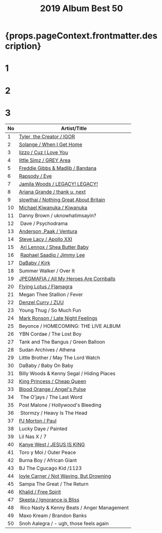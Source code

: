 ﻿---
title: 2019 Album Best 50
tabs: ['2019', '2018']
description: 2019 Black Music Album Best 50 by planet.ky
---


<h1> {props.pageContext.frontmatter.description} </h1>

<Row>

<Column colMd={3} colLg={3} noGutterMdLeft>
<h1>1</h1>
<Review1 />
</Column>
<Column colMd={3} colLg={3} noGutterMdLeft>
<h1>2</h1>
<Review2 /> 
</Column>
<Column colMd={3} colLg={3} noGutterMdLeft>
<h1>3</h1>
<Review3 /> 
</Column>

</Row>

| No | Artist/Title                                                                    | 
| -- | ------------------------------------------------------------------------------- | 
| 1  | [Tyler, the Creator / IGOR](/review/tyler4L/)                                   |  
| 2  | [Solange / When I Get Home](/review/soange4L/)                                  | 
| 3  | [lizzo / Cuz I Love You](review/lizz1L/)                                        |
| 4  | [little Simz / GREY Area](/review/littlesimz1L/)                                |
| 5  | [Freddie Gibbs &amp; Madlib / Bandana](/review/fgibsandmadlib2L/)               |
| 6  | [Rapsody / Eve](/review/rapsody2L/)                                             |
| 7  | [Jamila Woods / LEGACY! LEGACY!](/review/jamilawoods2L)                         |
| 8  | [Ariana Grande / thank u, next](/review/arianagrande5L/)                        |
| 9  | [slowthai / Nothing Great About Britain](/review/jpegmafia1L/)                  |
| 10 | [Michael Kiwanuka / Kiwanuka](/review/mkiwanuka3L/)                             |
| 11 | Danny Brown / uknowhatimsayin?                                                  |                
| 12 | Dave / Psychodrama                                                              |
| 13 | [Anderson .Paak / Ventura](/review/andersonpaak4L)                              |
| 14 | [Steve Lacy / Apollo XXI](/review/stevelacy1L)                                  |
| 15 | [Ari Lennox / Shea Butter Baby](/review/arilennox1L)                            |
| 16 | [Raphael Saadiq / Jimmy Lee](/review/rsaadiq6L)                                 |
| 17 | [DaBaby / Kirk](review/dababy1/)                                                |
| 18 | Summer Walker / Over It                                                         |
| 19 | [JPEGMAFIA / All My Heroes Are Cornballs](/review/jpegmafia1L/)                 |
| 20 | [Flying Lotus / Flamagra](/review/flyinglotus3L)                                |
| 21 | Megan Thee Stallion / Fever                                                     |
| 22 | [Denzel Curry / ZUU](/review/denzelcurry1L)                                     |
| 23 | Young Thug / So Much Fun                                                        |
| 24 | [Mark Ronson / Late Night Feelings](http://planetky.com/markronson2.htm)        |
| 25 | Beyonce / HOMECOMING: THE LIVE ALBUM                                            |
| 26 | YBN Cordae / The Lost Boy                                                       |
| 27 | Tank and The Bangus / Green Balloon                                             |
| 28 | Sudan Archives / Athena                                                         |
| 29 | Little Brother / May The Lord Watch                                             |
| 30 | DaBaby / Baby On Baby                                                           |
| 31 | Billy Woods &amp; Kenny Segal / Hiding Places                                   |
| 32 | [King Princess / Cheap Queen](/review/kingprincess1L/)                          |
| 33 | [Blood Orange / Angel's Pulse](http://planetky.com/bloodorange4.htm)            |
| 34 | The O'jays / The Last Word                                                      |
| 35 | Post Malone / Hollywood's Bleeding                                              |
| 36 | Stormzy / Heavy Is The Head                                                     |
| 37 | [PJ Morton / Paul](http://planetky.com/pjmorton1.htm)                           |
| 38 | Lucky Daye / Painted                                                            |
| 39 | Lil Nas X / 7                                                                   |
| 40 | [Kanye West / JESUS IS KING](http://planetky.com/kanyewest10.htm)               |
| 41 | Toro y Moi / Outer Peace                                                        |
| 42 | Burna Boy / African Giant                                                       |
| 43 | BJ The Cgucago Kid /1123                                                        |
| 44 | [loyle Carner / Not Waving, But Drowning](http://planetky.com/loylecarner2.htm) |
| 45 | Sampa The Great / The Return                                                    |
| 46 | [Khalid / Free Spirit](http://planetky.com/khalid2.htm)                         |
| 47 | [Skepta / Ignorance is Bliss](http://planetky.com/skepta1.htm)                  |
| 48 | Rico Nasty &amp; Kenny Beats / Anger Management                                 |
| 49 | Maxo Kream / Brandon Banks                                                      |
| 50 | Snoh Aalegra / - ugh, those feels again                                         |
